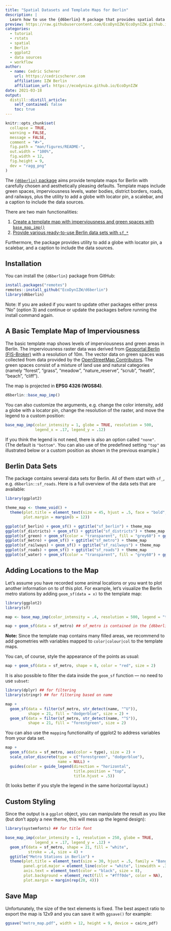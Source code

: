```yaml
---
title: "Spatial Datasets and Template Maps for Berlin"
description: |
  Learn how to use the {d6berlin} R package that provides spatial data sets and template maps for Berlin with carefully chosen and aesthetically pleasing defaults. The template maps include Berlin districts, green spaces, imperviousness levels, water bodies, district borders, roads, metro stations, and railways. Templates maps are created with a {ggplot2} wrapper function with the utility to add an inset globe with a locator pin, a scalebar, and a caption stating the data sources.
preview: https://raw.githubusercontent.com/EcoDynIZW/EcoDynIZW.github.io/main/img/hex-d6berlin.png 
categories:
  - tutorial
  - rstats
  - spatial
  - Berlin
  - ggplot2
  - data sources
  - workflow
author:
  - name: Cedric Scherer
    url: htttps://cedricscherer.com
    affiliation: IZW Berlin
    affiliation_url: https://ecodynizw.github.io/EcoDynIZW
date: 2021-03-18
output:
  distill::distill_article:
    self_contained: false
    toc: true
---
```


```r
knitr::opts_chunk$set(
  collapse = TRUE,
  warning = FALSE,
  message = FALSE,
  comment = "#>",
  fig.path = "man/figures/README-",
  out.width = "100%",
  fig.width = 12, 
  fig.height = 9,
  dev = "ragg_png"
)
```

The [`{d6berlin}` package](https://github.com/EcoDynIZW/d6) aims provide template maps for Berlin with carefully chosen and aesthetically pleasing defaults. Template maps include green spaces, imperviousness levels, water bodies, district borders, roads, and railways, plus the utility to add a globe with locator pin, a scalebar, and a caption to include the data sources. 

There are two main functionalities:

1.  [Create a template map with imperviousness and green spaces with `base_map_imp()`](#basics)
2.  [Provide various ready-to-use Berlin data sets with `sf_*`](#datasets)

Furthermore, the package provides utility to add a globe with locator pin, a scalebar, and a caption to include the data sources.

## Installation

You can install the `{d6berlin}` package from GitHub:

```r
install.packages("remotes")
remotes::install_github("EcoDynIZW/d6berlin")
library(d6berlin)
```

Note: If you are asked if you want to update other packages either press "No" (option 3) and continue or update the packages before running the install command again.


## A Basic Template Map of Imperviousness {#basics}

The basic template map shows levels of imperviousness and green areas in Berlin. The imperviousness raster data was derived from [Geoportal Berlin (FIS-Broker)]() with a resolution of 10m. The vector data on green spaces was collected from data provided by the [OpenStreetMap Contributors](https://www.openstreetmap.org/). The green spaces consist of a mixture of land use and natural categories (namely "forest", "grass", "meadow", "nature_reserve", "scrub", "heath", "beach", "cliff").

The map is projected in **EPSG 4326 (WGS84)**.

```r
d6berlin::base_map_imp()
```

You can also customize the arguments, e.g. change the color intensity, add a globe with a locator pin, change the resolution of the raster, and move the legend to a custom position:

```r
base_map_imp(color_intensity = 1, globe = TRUE, resolution = 500,
             legend_x = .17, legend_y = .12)
```

If you think the legend is not need, there is also an option called `"none"`. (The default is `"bottom"`. You can also use of the predefined setting `"top"` as illustrated below or a custom position as shown in the previous example.)


## Berlin Data Sets {#datasets}

The package contains several data sets for Berlin. All of them start with `sf_`, e.g. `d6berlin::sf_roads`. Here is a full overview of the data sets that are available:

```r
library(ggplot2)

theme_map <- theme_void() + 
  theme(plot.title = element_text(size = 45, hjust = .5, face = "bold", family = "Roboto Mono"),
        plot.margin = margin(b = 12))

ggplot(sf_berlin) + geom_sf() + ggtitle("sf_berlin") + theme_map
ggplot(sf_districts) + geom_sf() + ggtitle("sf_districts") + theme_map
ggplot(sf_green) + geom_sf(color = "transparent", fill = "grey60") + ggtitle("sf_green") + theme_map
ggplot(sf_metro) + geom_sf() + ggtitle("sf_metro") + theme_map
ggplot(sf_railways) + geom_sf() + ggtitle("sf_railways") + theme_map
ggplot(sf_roads) + geom_sf() + ggtitle("sf_roads") + theme_map
ggplot(sf_water) + geom_sf(color = "transparent", fill = "grey60") + ggtitle("sf_water") + theme_map
```


## Adding Locations to the Map

Let's assume you have recorded some animal locations or you want to plot another information on to of this plot. For example, let's visualize the Berlin metro stations by adding `geom_sf(data = x)` to the template map:

```r
library(ggplot2)
library(sf)

map <- base_map_imp(color_intensity = .4, resolution = 500, legend = "top")

map + geom_sf(data = sf_metro) ## sf_metro is contained in the {d6berlin} package
```

**Note:** Since the template map contains many filled areas, we recommend to add geometries with variables mapped to `color|colour|col` to the template maps.

You can, of course, style the appearance of the points as usual:

```r
map + geom_sf(data = sf_metro, shape = 8, color = "red", size = 2)
```

It is also possible to filter the data inside the `geom_sf` function — no need to use `subset`: 

```r
library(dplyr) ## for filtering
library(stringr) ## for filtering based on name

map + 
  geom_sf(data = filter(sf_metro, str_detect(name, "^U")), 
          shape = 21, fill = "dodgerblue", size = 2) +
  geom_sf(data = filter(sf_metro, str_detect(name, "^S")), 
          shape = 21, fill = "forestgreen", size = 2)
```

You can also use the `mapping` functionality of ggplot2 to address variables from your data set. 

```r
map + 
  geom_sf(data = sf_metro, aes(color = type), size = 2) +
  scale_color_discrete(type = c("forestgreen", "dodgerblue"), 
                       name = NULL) +
  guides(color = guide_legend(direction = "horizontal",
                              title.position = "top", 
                              title.hjust = .5))
```

(It looks better if you style the legend in the same horizontal layout.)


## Custom Styling

Since the output is a `ggplot` object, you can manipulate the result as you like (but don't apply a new theme, this will mess up the legend design):

```r
library(systemfonts) ## for title font

base_map_imp(color_intensity = 1, resolution = 250, globe = TRUE,
             legend_x = .17, legend_y = .12) + 
  geom_sf(data = sf_metro, shape = 21, fill = "white", 
          stroke = .4, size = 4) +
  ggtitle("Metro Stations in Berlin") + 
  theme(plot.title = element_text(size = 30, hjust = .5, family = "Bangers"),
        panel.grid.major = element_line(color = "white", linewidth = .3),
        axis.text = element_text(color = "black", size = 8),
        plot.background = element_rect(fill = "#fff0de", color = NA),
        plot.margin = margin(rep(20, 4)))
```


## Save Map

Unfortunately, the size of the text elements is fixed. The best aspect ratio to export the map is 12x9 and you can save it with `ggsave()` for example:

```r
ggsave("metro_map.pdf", width = 12, height = 9, device = cairo_pdf)
```
